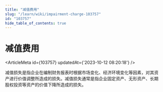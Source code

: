 ```yaml
---
title: "减值费用"
slug: "/learn/wiki/impairment-charge-103757"
id: "103757"
hide_table_of_contents: true
---
```



# 减值费用

<ArticleMeta id={103757} updatedAt={'2023-10-12 08:20:18'} />
<div className='border-solid border-b border-t-0 my-4 border-[var(--ifm-color-gray-300)]' />

减值损失是指企业在编制财务报表时根据市场变化、经济环境变化等因素，对其资产进行价值调整所造成的损失。减值损失通常是指企业固定资产、无形资产、长期股权投资等资产的价值下降所造成的损失。
